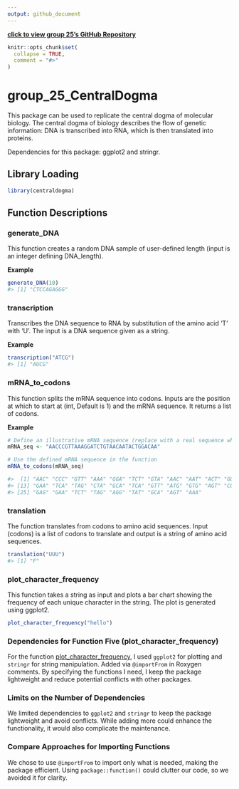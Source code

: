 ```yaml
---
output: github_document
---
```


[**click to view group 25's GitHub Repository**](https://github.com/rforbiodatascience23/group_25_package)

```r
knitr::opts_chunk$set(
  collapse = TRUE,
  comment = "#>"
)
```

# group_25_CentralDogma

This package can be used to replicate the central dogma of molecular biology. The central dogma of biology describes the flow of genetic information: DNA is transcribed into RNA, which is then translated into proteins.

Dependencies for this package: ggplot2 and stringr.

## Library Loading

```r
library(centraldogma)
```

## Function Descriptions
### generate_DNA

This function creates a random DNA sample of user-defined length (input is an integer defining DNA_length).

**Example**

```r
generate_DNA(10)
#> [1] "CTCCAGAGGG"
```

### transcription

Transcribes the DNA sequence to RNA by substitution of the amino acid 'T' with 'U'. The input is a DNA sequence given as a string.

**Example**

```r
transcription("ATCG")
#> [1] "AUCG"
```

### mRNA_to_codons

This function splits the mRNA sequence into codons. Inputs are the position at which to start at (int, Default is 1) and the mRNA sequence. It returns a list of codons.

**Example**

```r
# Define an illustrative mRNA sequence (replace with a real sequence when using the package)
mRNA_seq <- "AACCCGTTAAAGGATCTGTAACAATACTGGACAA"

# Use the defined mRNA sequence in the function
mRNA_to_codons(mRNA_seq)

#>  [1] "AAC" "CCC" "GTT" "AAA" "GGA" "TCT" "GTA" "AAC" "AAT" "ACT" "GGA" "CAA"
#> [13] "GAA" "TCA" "TAG" "CTA" "GCA" "TCA" "GTT" "ATG" "GTG" "AGT" "CGA" "ACA"
#> [25] "GAG" "GAA" "TCT" "TAG" "AGG" "TAT" "GCA" "AGT" "AAA"
```

### translation

The function translates from codons to amino acid sequences. Input (codons) is a list of codons to translate and output is a string of amino acid sequences.

```r
translation("UUU")
#> [1] "F"
```

### plot_character_frequency

This function takes a string as input and plots a bar chart showing the frequency of each unique character in the string. The plot is generated using ggplot2.

```r
plot_character_frequency("hello")
```

### Dependencies for Function Five (plot_character_frequency)

For the function [plot_character_frequency](https://github.com/rforbiodatascience23/group_25_package/blob/master/R/plot_character_frequency.R), I used `ggplot2` for plotting and `stringr` for string manipulation. Added via `@importFrom` in Roxygen comments. By specifying the functions I need, I keep the package lightweight and reduce potential conflicts with other packages.

### Limits on the Number of Dependencies

We limited dependencies to `ggplot2` and `stringr` to keep the package lightweight and avoid conflicts. While adding more could enhance the functionality, it would also complicate the maintenance.

### Compare Approaches for Importing Functions

We chose to use `@importFrom` to import only what is needed, making the package efficient. Using `package::function()` could clutter our code, so we avoided it for clarity.
